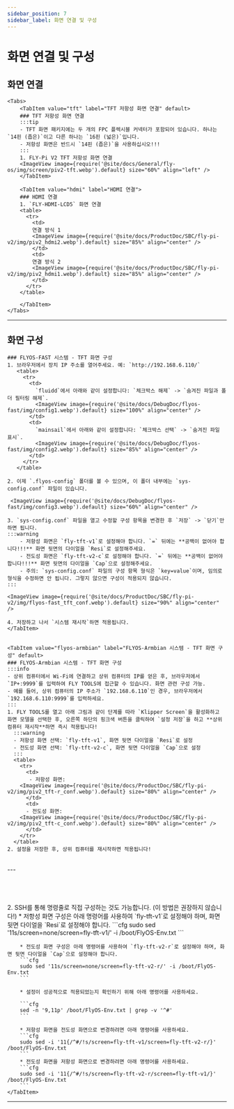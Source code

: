 ```yaml
---
sidebar_position: 7
sidebar_label: 화면 연결 및 구성
---
```







# 화면 연결 및 구성

## 화면 연결
    <Tabs>
        <TabItem value="tft" label="TFT 저항성 화면 연결" default>
        ### TFT 저항성 화면 연결
        :::tip
        - TFT 화면 패키지에는 두 개의 FPC 플렉시블 커넥터가 포함되어 있습니다. 하나는 `14핀 (좁은)`이고 다른 하나는 `16핀 (넓은)`입니다.
        - 저항성 화면은 반드시 `14핀 (좁은)`을 사용하십시오!!!
        :::
        1. FLY-Pi V2 TFT 저항성 화면 연결
        <ImageView image={require('@site/docs/General/fly-os/img/screen/piv2-tft.webp').default} size="60%" align="left" />
        </TabItem>

        <TabItem value="hdmi" label="HDMI 연결">
        ### HDMI 연결
        1. `FLY-HDMI-LCD5` 화면 연결
        <table>
          <tr>
            <td>
            연결 방식 1
            <ImageView image={require('@site/docs/ProductDoc/SBC/fly-pi-v2/img/piv2_hdmi2.webp').default} size="85%" align="center" />
            </td>
            <td>
            연결 방식 2
            <ImageView image={require('@site/docs/ProductDoc/SBC/fly-pi-v2/img/piv2_hdmi1.webp').default} size="85%" align="center" />
            </td>
          </tr>
        </table>

        </TabItem>
    </Tabs>
---

## 화면 구성

<Tabs>
    <TabItem value="flyos-fast" label="FLYOS-FAST 시스템 - TFT 화면 구성">

    ### FLYOS-FAST 시스템 - TFT 화면 구성
    1. 브라우저에서 장치 IP 주소를 열어주세요. 예: `http://192.168.6.110/` 
       <table>
         <tr>
           <td>
             `fluidd`에서 아래와 같이 설정합니다: `체크박스 해제` -> `숨겨진 파일과 폴더 필터링 해제`.
             <ImageView image={require('@site/docs/DebugDoc/flyos-fast/img/config1.webp').default} size="100%" align="center" />
           </td>
           <td>
             `mainsail`에서 아래와 같이 설정합니다: `체크박스 선택` -> `숨겨진 파일 표시`.
             <ImageView image={require('@site/docs/DebugDoc/flyos-fast/img/config2.webp').default} size="85%" align="center" />
           </td>
         </tr>
       </table>
  
    2. 이제 `.flyos-config` 폴더를 볼 수 있으며, 이 폴더 내부에는 `sys-config.conf` 파일이 있습니다.

     <ImageView image={require('@site/docs/DebugDoc/flyos-fast/img/config3.webp').default} size="60%" align="center" />
    
    3. `sys-config.conf` 파일을 열고 수정할 구성 항목을 변경한 후 `저장` -> `닫기`만 하면 됩니다.
    :::warning
        - 저항성 화면은 `fly-tft-v1`로 설정해야 합니다. `=` 뒤에는 **공백이 없어야 합니다!!!** 화면 뒷면의 다이얼을 `Resi`로 설정해주세요.
        - 전도성 화면은 `fly-tft-v2-c`로 설정해야 합니다. `=` 뒤에는 **공백이 없어야 합니다!!!** 화면 뒷면의 다이얼을 `Cap`으로 설정해주세요.
        - 주의: `sys-config.conf` 파일의 구성 항목 형식은 `key=value`이며, 임의로 형식을 수정하면 안 됩니다. 그렇지 않으면 구성이 적용되지 않습니다.
    :::
    
    <ImageView image={require('@site/docs/ProductDoc/SBC/fly-pi-v2/img/flyos-fast_tft_conf.webp').default} size="90%" align="center" />
    
    4. 저장하고 나서 `시스템 재시작`하면 적용됩니다.
    </TabItem>


    <TabItem value="flyos-armbian" label="FLYOS-Armbian 시스템 - TFT 화면 구성" default>
    ### FLYOS-Armbian 시스템 - TFT 화면 구성
    :::info
    - 상위 컴퓨터에서 Wi-Fi에 연결하고 상위 컴퓨터의 IP를 얻은 후, 브라우저에서 `IP+:9999`를 입력하여 FLY TOOLS에 접근할 수 있습니다. 화면 관련 구성 가능.
    - 예를 들어, 상위 컴퓨터의 IP 주소가 `192.168.6.110`인 경우, 브라우저에서 `192.168.6.110:9999`를 입력하세요.
    :::
    1. FLY TOOLS를 열고 아래 그림과 같이 단계를 따라 `Klipper Screen`을 활성화하고 화면 모델을 선택한 후, 오른쪽 하단의 핑크색 버튼을 클릭하여 `설정 저장`을 하고 **상위 컴퓨터 재시작**하면 즉시 적용됩니다!
      :::warning
      - 저항성 화면 선택: `fly-tft-v1`, 화면 뒷면 다이얼을 `Resi`로 설정
      - 전도성 화면 선택: `fly-tft-v2-c`, 화면 뒷면 다이얼을 `Cap`으로 설정
      :::
      <table>
        <tr>
          <td>
           - 저항성 화면:  
        <ImageView image={require('@site/docs/ProductDoc/SBC/fly-pi-v2/img/piv2_tft-r_conf.webp').default} size="80%" align="center" />
          </td>
          <td>
          - 전도성 화면:
        <ImageView image={require('@site/docs/ProductDoc/SBC/fly-pi-v2/img/piv2_tft-c_conf.webp').default} size="80%" align="center" />
          </td>
        </tr>
      </table>
    2. 설정을 저장한 후, 상위 컴퓨터를 재시작하면 적용됩니다!  
<br />
---

<br />
<br />
<br />
<br />
<br />
    2. SSH를 통해 명령줄로 직접 구성하는 것도 가능합니다. (이 방법은 권장하지 않습니다!)
        * 저항성 화면 구성은 아래 명령어를 사용하여 `fly-tft-v1`로 설정해야 하며, 화면 뒷면 다이얼을 `Resi`로 설정해야 합니다.
        ```cfg
        sudo sed '11s/screen=none/screen=fly-tft-v1/' -i /boot/FlyOS-Env.txt
        ```

        * 전도성 화면 구성은 아래 명령어를 사용하여 `fly-tft-v2-r`로 설정해야 하며, 화면 뒷면 다이얼을 `Cap`으로 설정해야 합니다.
        ```cfg
        sudo sed '11s/screen=none/screen=fly-tft-v2-r/' -i /boot/FlyOS-Env.txt
        ```

        * 설정이 성공적으로 적용되었는지 확인하기 위해 아래 명령어를 사용하세요.

        ```cfg
        sed -n '9,11p' /boot/FlyOS-Env.txt | grep -v '^#'
        ```

        * 저항성 화면을 전도성 화면으로 변경하려면 아래 명령어를 사용하세요.
        ```cfg
        sudo sed -i '11{/^#/!s/screen=fly-tft-v1/screen=fly-tft-v2-r/}' /boot/FlyOS-Env.txt
        ```
        * 전도성 화면을 저항성 화면으로 변경하려면 아래 명령어를 사용하세요.
        ```cfg
        sudo sed -i '11{/^#/!s/screen=fly-tft-v2-r/screen=fly-tft-v1/}' /boot/FlyOS-Env.txt
        ```
    </TabItem>
</Tabs>    


----
